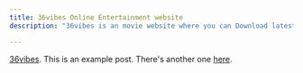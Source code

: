 ```yaml
---
title: 36vibes Online Entertainment website
description: "36vibes is an movie website where you can Download latest, Hollywood Movie, Korean Drama, Hollywood Tv show, Bollywood Movie, Nollywood Movie, Chinese Movie, Subtitles with Quality HD Video."

---
```

[36vibes](https://www.the36vibes.com/).
This is an example post. There's another one [here](/posts/example-post).
